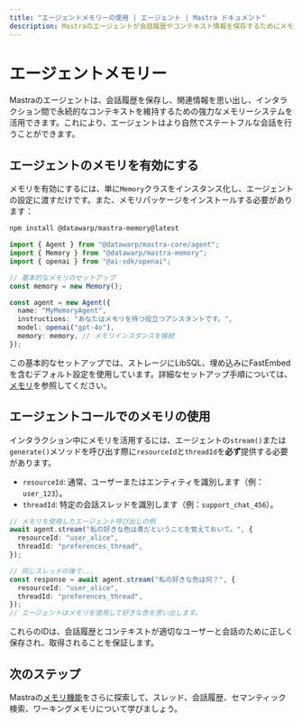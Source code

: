 ```yaml
---
title: "エージェントメモリーの使用 | エージェント | Mastra ドキュメント"
description: Mastraのエージェントが会話履歴やコンテキスト情報を保存するためにメモリーをどのように使用するかに関するドキュメント。
---
```


# エージェントメモリー

Mastraのエージェントは、会話履歴を保存し、関連情報を思い出し、インタラクション間で永続的なコンテキストを維持するための強力なメモリーシステムを活用できます。これにより、エージェントはより自然でステートフルな会話を行うことができます。

## エージェントのメモリを有効にする

メモリを有効にするには、単に`Memory`クラスをインスタンス化し、エージェントの設定に渡すだけです。また、メモリパッケージをインストールする必要があります：

```bash npm2yarn copy
npm install @datawarp/mastra-memory@latest
```

```typescript
import { Agent } from "@datawarp/mastra-core/agent";
import { Memory } from "@datawarp/mastra-memory";
import { openai } from "@ai-sdk/openai";

// 基本的なメモリのセットアップ
const memory = new Memory();

const agent = new Agent({
  name: "MyMemoryAgent",
  instructions: "あなたはメモリを持つ役立つアシスタントです。",
  model: openai("gpt-4o"),
  memory: memory, // メモリインスタンスを接続
});
```

この基本的なセットアップでは、ストレージにLibSQL、埋め込みにFastEmbedを含むデフォルト設定を使用しています。詳細なセットアップ手順については、[メモリ](/docs/memory/overview)を参照してください。

## エージェントコールでのメモリの使用

インタラクション中にメモリを活用するには、エージェントの`stream()`または`generate()`メソッドを呼び出す際に`resourceId`と`threadId`を**必ず**提供する必要があります。

- `resourceId`: 通常、ユーザーまたはエンティティを識別します（例：`user_123`）。
- `threadId`: 特定の会話スレッドを識別します（例：`support_chat_456`）。

```typescript
// メモリを使用したエージェント呼び出しの例
await agent.stream("私の好きな色は青だということを覚えておいて。", {
  resourceId: "user_alice",
  threadId: "preferences_thread",
});

// 同じスレッドの後で...
const response = await agent.stream("私の好きな色は何？", {
  resourceId: "user_alice",
  threadId: "preferences_thread",
});
// エージェントはメモリを使用して好きな色を思い出します。
```

これらのIDは、会話履歴とコンテキストが適切なユーザーと会話のために正しく保存され、取得されることを保証します。

## 次のステップ

Mastraの[メモリ機能](/docs/memory/overview)をさらに探索して、スレッド、会話履歴、セマンティック検索、ワーキングメモリについて学びましょう。
